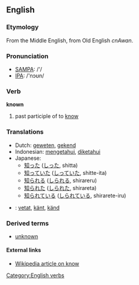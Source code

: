 ==English==
===Etymology===
From the Middle English, from Old English ''cnAwan''.
=== Pronunciation ===
*[[w:SAMPA|SAMPA]]: /'/
*[[w:IPA|IPA]]: /'nɔʊn/

=== Verb ===

'''known'''

# past participle of to [[know]]

=== Translations ===
*Dutch: [[geweten]], [[gekend]]
*Indonesian: [[tahu|mengetahui]], [[tahu|diketahui]]
*Japanese: 
** [[知った]] ([[しった]], shitta)
** [[知っていた]] ([[しっていた]], shitte-ita)
** [[知られる]] ([[しられる]], shirareru)
** [[知られた]] ([[しられた]], shirareta)
** [[知られている]] ([[しられている]], shirarete-iru)
*{{sv}}: [[vetat]], [[känt]], [[känd]]

===Derived terms===
*[[unknown]]

====External links====
* [[w:know|Wikipedia article on know]]

[[Category:English verbs]]